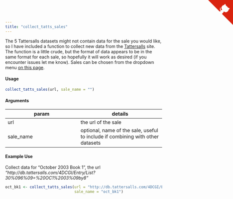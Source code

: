 ```yaml
---
title: "collect_tatts_sales"
---
```


The 5 Tattersalls datasets might not contain data for the sale you would like, so I have included a function to collect new data from the [Tattersalls](http://db.tattersalls.com/4DCGI/Entry/Index) site.  The function is a little crude, but the format of data appears to be in the same format for each sale, so hopefully it will work as desired (if you encounter issues let me know).  Sales can be chosen from the dropdown menu [on this page](http://db.tattersalls.com/4DCGI/Entry/MenuResults).

#### Usage
```r
collect_tatts_sales(url, sale_name = "")
```

#### Arguments

param | details
------|-------
url | the url of the sale
sale_name | optional, name of the sale, useful to include if combining with other datasets

#### Example Use
Collect data for "October 2003 Book 1", the url *"http://db.tattersalls.com/4DCGI/Entry/List?30%096%09=%20OC1%2003%09by8"*

```r
oct_bk1 <- collect_tatts_sales(url = "http://db.tattersalls.com/4DCGI/Entry/List?30%096%09=%20OC1%2003%09by8",
                               sale_name = "oct_bk1")
```

<a href="https://github.com/durtal/bloodstockR" class="github-corner"><svg width="80" height="80" viewBox="0 0 250 250" style="fill:#d9230f; color:#fcfcfc; position: absolute; top: 0; border: 0; right: 0;"><path d="M0,0 L115,115 L130,115 L142,142 L250,250 L250,0 Z"></path><path d="M128.3,109.0 C113.8,99.7 119.0,89.6 119.0,89.6 C122.0,82.7 120.5,78.6 120.5,78.6 C119.2,72.0 123.4,76.3 123.4,76.3 C127.3,80.9 125.5,87.3 125.5,87.3 C122.9,97.6 130.6,101.9 134.4,103.2" fill="currentColor" style="transform-origin: 130px 106px;" class="octo-arm"></path><path d="M115.0,115.0 C114.9,115.1 118.7,116.5 119.8,115.4 L133.7,101.6 C136.9,99.2 139.9,98.4 142.2,98.6 C133.8,88.0 127.5,74.4 143.8,58.0 C148.5,53.4 154.0,51.2 159.7,51.0 C160.3,49.4 163.2,43.6 171.4,40.1 C171.4,40.1 176.1,42.5 178.8,56.2 C183.1,58.6 187.2,61.8 190.9,65.4 C194.5,69.0 197.7,73.2 200.1,77.6 C213.8,80.2 216.3,84.9 216.3,84.9 C212.7,93.1 206.9,96.0 205.4,96.6 C205.1,102.4 203.0,107.8 198.3,112.5 C181.9,128.9 168.3,122.5 157.7,114.1 C157.9,116.9 156.7,120.9 152.7,124.9 L141.0,136.5 C139.8,137.7 141.6,141.9 141.8,141.8 Z" fill="currentColor" class="octo-body"></path></svg></a><style>.github-corner:hover .octo-arm{animation:octocat-wave 560ms ease-in-out}@keyframes octocat-wave{0%,100%{transform:rotate(0)}20%,60%{transform:rotate(-25deg)}40%,80%{transform:rotate(10deg)}}@media (max-width:500px){.github-corner:hover .octo-arm{animation:none}.github-corner .octo-arm{animation:octocat-wave 560ms ease-in-out}}</style>
